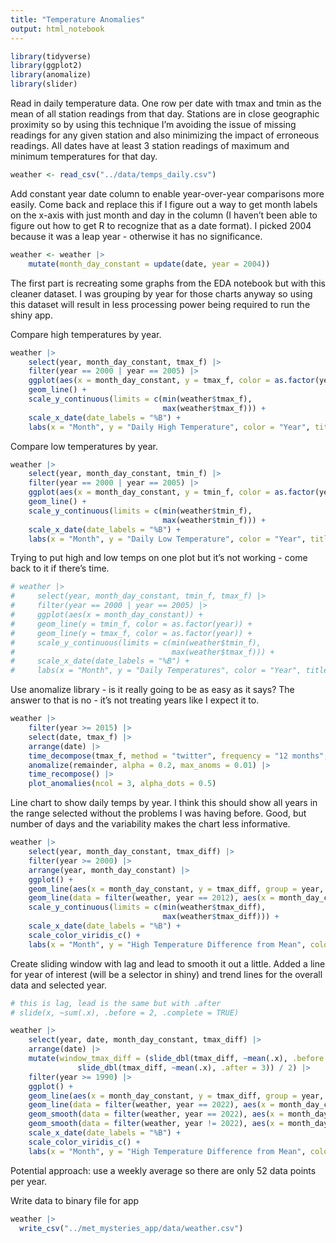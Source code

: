 ```yaml
---
title: "Temperature Anomalies"
output: html_notebook
---
```


```r
library(tidyverse)
library(ggplot2)
library(anomalize)
library(slider)
```

Read in daily temperature data. One row per date with tmax and tmin as the mean of all station readings from that day. Stations are in close geographic proximity so by using this technique I'm avoiding the issue of missing readings for any given station and also minimizing the impact of erroneous readings. All dates have at least 3 station readings of maximum and minimum temperatures for that day.
```r
weather <- read_csv("../data/temps_daily.csv")
```

Add constant year date column to enable year-over-year comparisons more easily. Come back and replace this if I figure out a way to get month labels on the x-axis with just month and day in the column (I haven't been able to figure out how to get R to recognize that as a date format).
I picked 2004 because it was a leap year - otherwise it has no significance.
```r
weather <- weather |> 
    mutate(month_day_constant = update(date, year = 2004))
```

The first part is recreating some graphs from the EDA notebook but with this cleaner dataset. I was grouping by year for those charts anyway so using this dataset will result in less processing power being required to run the shiny app.

Compare high temperatures by year.
```r
weather |> 
    select(year, month_day_constant, tmax_f) |> 
    filter(year == 2000 | year == 2005) |> 
    ggplot(aes(x = month_day_constant, y = tmax_f, color = as.factor(year))) +
    geom_line() +
    scale_y_continuous(limits = c(min(weather$tmax_f),
                                  max(weather$tmax_f))) +
    scale_x_date(date_labels = "%B") +
    labs(x = "Month", y = "Daily High Temperature", color = "Year", title = "High Temperature by Day")
```

Compare low temperatures by year.
```r
weather |> 
    select(year, month_day_constant, tmin_f) |> 
    filter(year == 2000 | year == 2005) |> 
    ggplot(aes(x = month_day_constant, y = tmin_f, color = as.factor(year))) +
    geom_line() +
    scale_y_continuous(limits = c(min(weather$tmin_f),
                                  max(weather$tmin_f))) +
    scale_x_date(date_labels = "%B") +
    labs(x = "Month", y = "Daily Low Temperature", color = "Year", title = "Low Temperature by Day")
```

Trying to put high and low temps on one plot but it's not working - come back to it if there's time.
```r
# weather |> 
#     select(year, month_day_constant, tmin_f, tmax_f) |> 
#     filter(year == 2000 | year == 2005) |> 
#     ggplot(aes(x = month_day_constant)) +
#     geom_line(y = tmin_f, color = as.factor(year)) +
#     geom_line(y = tmax_f, color = as.factor(year)) +
#     scale_y_continuous(limits = c(min(weather$tmin_f),
#                                   max(weather$tmax_f))) +
#     scale_x_date(date_labels = "%B") +
#     labs(x = "Month", y = "Daily Temperatures", color = "Year", title = "High and Low Temperatures by Day")
```


Use anomalize library - is it really going to be as easy as it says?
The answer to that is no - it's not treating years like I expect it to.
```r
weather |> 
    filter(year >= 2015) |> 
    select(date, tmax_f) |> 
    arrange(date) |> 
    time_decompose(tmax_f, method = "twitter", frequency = "12 months", trend = "auto", merge = TRUE) |>  
    anomalize(remainder, alpha = 0.2, max_anoms = 0.01) |> 
    time_recompose() |>  
    plot_anomalies(ncol = 3, alpha_dots = 0.5)
```
Line chart to show daily temps by year. I think this should show all years in the range selected without the problems I was having before.
Good, but number of days and the variability makes the chart less informative.
```r
weather |> 
    select(year, month_day_constant, tmax_diff) |> 
    filter(year >= 2000) |> 
    arrange(year, month_day_constant) |> 
    ggplot() + 
    geom_line(aes(x = month_day_constant, y = tmax_diff, group = year, color = year)) + 
    geom_line(data = filter(weather, year == 2012), aes(x = month_day_constant, y = tmax_diff), color = "red") + 
    scale_y_continuous(limits = c(min(weather$tmax_diff),
                                  max(weather$tmax_diff))) +
    scale_x_date(date_labels = "%B") +
    scale_color_viridis_c() +
    labs(x = "Month", y = "High Temperature Difference from Mean", color = "Year", title = "High Temperature Differences from Mean by Day")
```

Create sliding window with lag and lead to smooth it out a little.
Added a line for year of interest (will be a selector in shiny) and trend lines for the overall data and selected year.
```r
# this is lag, lead is the same but with .after
# slide(x, ~sum(.x), .before = 2, .complete = TRUE)

weather |> 
    select(year, date, month_day_constant, tmax_diff) |> 
    arrange(date) |> 
    mutate(window_tmax_diff = (slide_dbl(tmax_diff, ~mean(.x), .before = 3) + 
               slide_dbl(tmax_diff, ~mean(.x), .after = 3)) / 2) |> 
    filter(year >= 1990) |> 
    ggplot() +
    geom_line(aes(x = month_day_constant, y = tmax_diff, group = year, color = year)) + 
    geom_line(data = filter(weather, year == 2022), aes(x = month_day_constant, y = tmax_diff), color = "red") + 
    geom_smooth(data = filter(weather, year == 2022), aes(x = month_day_constant, y = tmax_diff), method = "lm", se = FALSE, color = "red") +
    geom_smooth(data = filter(weather, year != 2022), aes(x = month_day_constant, y = tmax_diff), method = "lm", se = FALSE, color = "blue") +
    scale_x_date(date_labels = "%B") +
    scale_color_viridis_c() +
    labs(x = "Month", y = "High Temperature Difference from Mean", color = "Year", title = "High Temperature Differences from Mean by Day")
```

Potential approach: use a weekly average so there are only 52 data points per year.







Write data to binary file for app
```r
weather |> 
  write_csv("../met_mysteries_app/data/weather.csv")
```